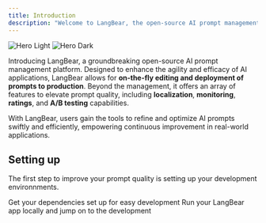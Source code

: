 ```yaml
---
title: Introduction
description: "Welcome to LangBear, the open-source AI prompt management platform."
---
```


<img
  className="block dark:hidden"
  src="/images/hero-light.svg"
  alt="Hero Light"
/>
<img
  className="hidden dark:block"
  src="/images/hero-dark.svg"
  alt="Hero Dark"
/>

Introducing LangBear, a groundbreaking open-source AI prompt management platform. Designed to
enhance the agility and efficacy of AI applications, LangBear allows for **on-the-fly editing
and deployment of prompts to production**. Beyond the management, it offers an array of
features to elevate prompt quality, including **localization**, **monitoring**, **ratings**,
and **A/B testing** capabilities.

With LangBear, users gain the tools to refine and optimize AI prompts
swiftly and efficiently, empowering continuous improvement in real-world applications.

## Setting up

The first step to improve your prompt quality is setting up your development environnments.

<CardGroup cols={2}>
  <Card
    title="Setup Development"
    icon="dev"
    href="/quickstart#setup-your-development"
  >
    Get your dependencies set up for easy development
  </Card>
  <Card
    title="Run LangBear App"
    icon="check"
    href="/quickstart#run-langbear-application"
  >
    Run your LangBear app locally and jump on to the development
  </Card>
</CardGroup>
